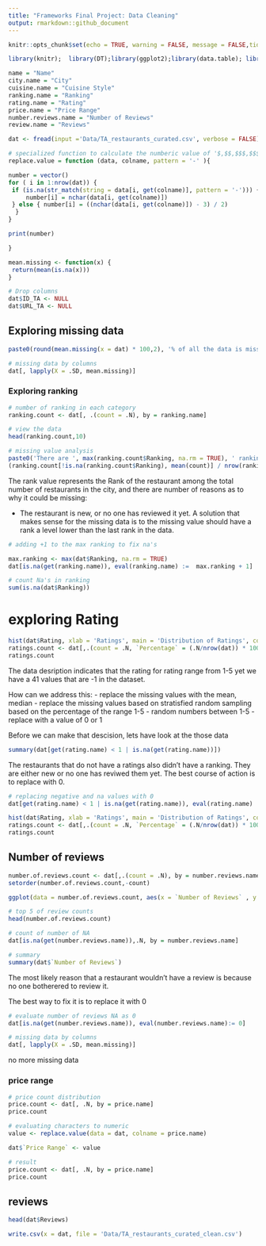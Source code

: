 ```yaml
---
title: "Frameworks Final Project: Data Cleaning"
output: rmarkdown::github_document
---
```


```r
knitr::opts_chunk$set(echo = TRUE, warning = FALSE, message = FALSE,tidy = TRUE)
```

```r

library(knitr);  library(DT);library(ggplot2);library(data.table); library(tidytext); library(stringr)

```

```r
name = "Name"
city.name = "City"
cuisine.name = "Cuisine Style"
ranking.name = "Ranking"
rating.name = "Rating"
price.name = "Price Range"
number.reviews.name = "Number of Reviews"
review.name = "Reviews"
```

```r
dat <- fread(input ='Data/TA_restaurants_curated.csv', verbose = FALSE)
```

```r
# specialized function to calculate the numberic value of '$,$$,$$$,$$$$` ratings 
replace.value = function (data, colname, pattern = '-' ){

number = vector() 
for ( i in 1:nrow(dat)) {
 if (is.na(str_match(string = data[i, get(colname)], pattern = '-'))) {
     number[i] = nchar(data[i, get(colname)])
 } else { number[i] = ((nchar(data[i, get(colname)]) - 3) / 2)
  }
}

print(number)

}

mean.missing <- function(x) {
 return(mean(is.na(x)))
}

```

```r
# Drop columns 
dat$ID_TA <- NULL
dat$URL_TA <- NULL
```

## Exploring missing data 
```r
paste0(round(mean.missing(x = dat) * 100,2), '% of all the data is missing')

# missing data by columns 
dat[, lapply(X = .SD, mean.missing)]
```

### Exploring ranking
```r
# number of ranking in each category  
ranking.count <- dat[, .(count = .N), by = ranking.name]

# view the data 
head(ranking.count,10)

```
```r
# missing value analysis 
paste0('There are ', max(ranking.count$Ranking, na.rm = TRUE), ' rankings in the data set', ' with an average count of ' ,round(ranking.count[!is.na(ranking.count$Ranking), mean(count)],2), ' in each rank, not including the NAs, which has ', ranking.count[is.na(ranking.count$Ranking),]$count, ' values which represents ',round(
(ranking.count[!is.na(ranking.count$Ranking), mean(count)] / nrow(ranking.count)) * 100,2) , '% of the entire dataset')
```


The rank value represents the Rank of the restaurant among the total number of restaurants in the city, and there are number of reasons as to why it could be missing: 

- The restaurant is new, or no one has reviewed it yet. A solution that makes sense for the missing data is to the missing value should have a rank a level lower than the last rank in the data.  


```r
# adding +1 to the max ranking to fix na's 

max.ranking <- max(dat$Ranking, na.rm = TRUE)
dat[is.na(get(ranking.name)), eval(ranking.name) :=  max.ranking + 1]

# count Na's in ranking
sum(is.na(dat$Ranking))

```


# exploring Rating

```r
hist(dat$Rating, xlab = 'Ratings', main = 'Distribution of Ratings', col = 'lightblue')
ratings.count <- dat[,.(count = .N, `Percentage` = (.N/nrow(dat)) * 100), by = rating.name]
ratings.count
```

The data desription indicates that the rating for rating range from 1-5 yet we have a 41 values that are -1 in the dataset. 

How can we address this: 
- replace the missing values with the mean, median
- replace the missing values based on stratisfied random sampling based on the percentage of the range 1-5 
- random numbers between 1-5
- replace with a value of 0 or 1

Before we can make that descision, lets have look at the those data


```r
summary(dat[get(rating.name) < 1 | is.na(get(rating.name))])
```

The restaurants that do not have a ratings also didn't have a ranking. They are either new or no one has reviwed them yet. The best course of action is to replace with 0. 


```r
# replacing negative and na values with 0
dat[get(rating.name) < 1 | is.na(get(rating.name)), eval(rating.name) := 0]

hist(dat$Rating, xlab = 'Ratings', main = 'Distribution of Ratings', col = 'lightblue', breaks = 10)
ratings.count <- dat[,.(count = .N, `Percentage` = (.N/nrow(dat)) * 100), by = rating.name]
ratings.count
```

## Number of reviews 


```r

number.of.reviews.count <- dat[,.(count = .N), by = number.reviews.name]
setorder(number.of.reviews.count,-count)

ggplot(data = number.of.reviews.count, aes(x = `Number of Reviews` , y = count)) + geom_line() + theme_classic()

# top 5 of review counts 
head(number.of.reviews.count)

# count of number of NA 
dat[is.na(get(number.reviews.name)),.N, by = number.reviews.name]

# summary 
summary(dat$`Number of Reviews`)

```


The most likely reason that a restaurant wouldn't have a review is because no one botherered to review it.

The best way to fix it is to replace it with 0 
```r
# evaluate number of reviews NA as 0 
dat[is.na(get(number.reviews.name)), eval(number.reviews.name):= 0]


```

```r
# missing data by columns 
dat[, lapply(X = .SD, mean.missing)]
```
no more missing data

### price range 
```r
# price count distribution
price.count <- dat[, .N, by = price.name]
price.count
```

```r
# evaluating characters to numeric 
value <- replace.value(data = dat, colname = price.name)

dat$`Price Range` <- value
```

```r
# result 
price.count <- dat[, .N, by = price.name]
price.count
```

## reviews 
```r
head(dat$Reviews)
```

```r
write.csv(x = dat, file = 'Data/TA_restaurants_curated_clean.csv')
```

```r

```

```r

```


